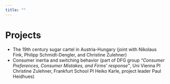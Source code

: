 ```yaml
---
title: ""
---
```


# Projects

- The 19th century sugar cartel in Austria-Hungary (joint with Nikolaus Fink, Philipp Schmidt-Dengler, and Christine Zulehner)
- Consumer inertia and switching behavior (part of DFG group *"Consumer Preferences, Consumer Mistakes, and Firms’ response"*, Uni Vienna PI Christine Zulehner, Frankfurt School PI Heiko Karle, project leader Paul Heidhues)
<!-- # Working Papers -->

<!-- # Published -->
